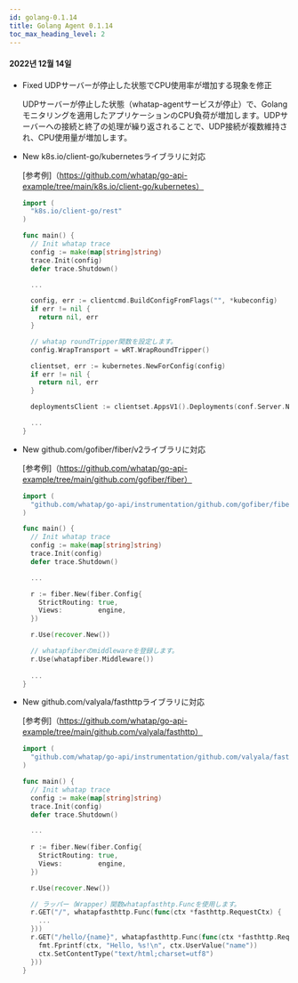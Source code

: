 ```yaml
---
id: golang-0.1.14
title: Golang Agent 0.1.14
toc_max_heading_level: 2
---
```



#### 2022년 12월 14일

-   <Status>Fixed</Status> UDPサーバーが停止した状態でCPU使用率が増加する現象を修正

    UDPサーバーが停止した状態（whatap-agentサービスが停止）で、Golangモニタリングを適用したアプリケーションのCPU負荷が増加します。UDPサーバーへの接続と終了の処理が繰り返されることで、UDP接続が複数維持され、CPU使用量が増加します。

-   <Status>New</Status> k8s.io/client-go/kubernetesライブラリに対応

    [参考例]（https://github.com/whatap/go-api-example/tree/main/k8s.io/client-go/kubernetes）

    ```go title='golang'
    import (
      "k8s.io/client-go/rest"
    )

    func main() {
      // Init whatap trace
      config := make(map[string]string)
      trace.Init(config)
      defer trace.Shutdown()

      ...

      config, err := clientcmd.BuildConfigFromFlags("", *kubeconfig)
      if err != nil {
        return nil, err
      }

      // whatap roundTripper関数を設定します。 
      config.WrapTransport = wRT.WrapRoundTripper()

      clientset, err := kubernetes.NewForConfig(config)
      if err != nil {
        return nil, err
      }

      deploymentsClient := clientset.AppsV1().Deployments(conf.Server.Namespace)

      ...
    }
    ```

-   <Status>New</Status> github.com/gofiber/fiber/v2ライブラリに対応

    [参考例]（https://github.com/whatap/go-api-example/tree/main/github.com/gofiber/fiber）

    ```go title='golang'
    import (
      "github.com/whatap/go-api/instrumentation/github.com/gofiber/fiber/v2/whatapfiber"
    )

    func main() {
      // Init whatap trace
      config := make(map[string]string)
      trace.Init(config)
      defer trace.Shutdown()

      ...

      r := fiber.New(fiber.Config{
        StrictRouting: true,
        Views:         engine,
      })

      r.Use(recover.New())

      // whatapfiberのmiddlewareを登録します。
      r.Use(whatapfiber.Middleware())
      
      ...
    }
    ```

-   <Status>New</Status> github.com/valyala/fasthttpライブラリに対応

    [参考例]（https://github.com/whatap/go-api-example/tree/main/github.com/valyala/fasthttp）

    ```go title='golang'
    import (
      "github.com/whatap/go-api/instrumentation/github.com/valyala/fasthttp/whatapfasthttp"
    )

    func main() {
      // Init whatap trace
      config := make(map[string]string)
      trace.Init(config)
      defer trace.Shutdown()

      ...
        
      r := fiber.New(fiber.Config{
        StrictRouting: true,
        Views:         engine,
      })

      r.Use(recover.New())

      // ラッパー（Wrapper）関数whatapfasthtp.Funcを使用します。 
      r.GET("/", whatapfasthttp.Func(func(ctx *fasthttp.RequestCtx) {
        ...
      }))
      r.GET("/hello/{name}", whatapfasthttp.Func(func(ctx *fasthttp.RequestCtx) {
        fmt.Fprintf(ctx, "Hello, %s!\n", ctx.UserValue("name"))
        ctx.SetContentType("text/html;charset=utf8")
      }))
    }
    ```
